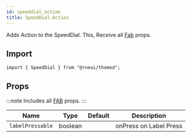 ```yaml
---
id: speeddial_action
title: SpeedDial.Action
---
```



Adds Action to the SpeedDial.
This, Receive all [Fab](fab#props) props.

## Import

```tsx
import { SpeedDial } from "@rneui/themed";
```

## Props

:::note
Includes all [FAB](fab#props) props.
:::

<div class='table-responsive'>

| Name             | Type    | Default | Description            |
| ---------------- | ------- | ------- | ---------------------- |
| `labelPressable` | boolean |         | onPress on Label Press |

</div>
